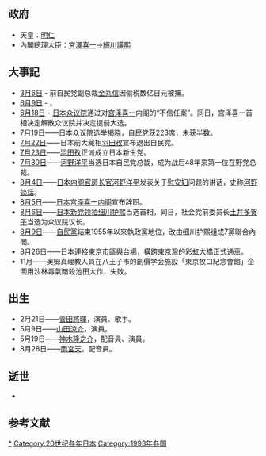 {{Unreferenced|time=2019-01-31T15:13:19+00:00}}
{{JapanYearTOC|1993}}
{{C20YearInTopic|1993年}}

==政府==
*天皇：[[明仁|明仁]]
*內閣總理大臣：[[宮澤喜一|宮澤喜一]]→[[細川護熙|細川護熙]]

== 大事記 ==
* [[3月6日|3月6日]] - 前自民党副总裁[[金丸信|金丸信]]因偷税数亿日元被捕。
* [[6月9日|6月9日]] - {{link-ja|皇太子德仁親王與小和田雅子的結婚典禮|皇太子徳仁親王と小和田雅子の結婚の儀}}。
* [[6月18日|6月18日]] - [[日本众议院|日本众议院]]通过对[[宫泽喜一|宫泽喜一]]内阁的“不信任案”。同日，宫泽喜一首相决定解散众议院并决定提前大选。
* [[7月19日|7月19日]]——日本众议院选举揭晓，自民党获223席，未获半数。
* [[7月22日|7月22日]]——日本前大藏相[[羽田孜|羽田孜]]宣布退出自民党。
* [[7月23日|7月23日]]——[[羽田孜|羽田孜]]正派成立日本新生党。
* [[7月30日|7月30日]]——[[河野洋平|河野洋平]]当选日本自民党总裁，成为战后48年来第一位在野党总裁。
* [[8月4日|8月4日]]——[[日本|日本]][[内阁官房长官|内阁官房长官]][[河野洋平|河野洋平]]发表关于[[慰安妇|慰安妇]]问题的讲话，史称[[河野談話|河野談話]]。
* [[8月5日|8月5日]]——[[日本|日本]][[宫泽喜一|宫泽喜一]][[内阁|内阁]]宣布辞职。
* [[8月6日|8月6日]]——[[日本新党|日本新党]][[领袖|领袖]][[细川护熙|细川护熙]]当选首相。同日，社会党前委员长[[土井多贺子|土井多贺子]]当选为众议院议长。
* [[8月9日|8月9日]]——[[自由民主黨_(日本)|自民黨]]結束1955年以來執政黨地位，改由细川护熙组成7黨聯合內閣。
* [[8月26日|8月26日]]——日本連接東京市區與[[台場|台場]]，橫跨[[東京灣|東京灣]]的[[彩虹大橋|彩虹大橋]]正式通車。
* 11月——奧姆真理教人員在八王子市的創價学会施設「東京牧口紀念會館」企圖用沙林毒氣暗殺池田大作，失敗。

== 出生 ==
*2月21日——[[菅田將暉|菅田將暉]]，演員、歌手。
*5月9日——[[山田涼介|山田涼介]]，演員。
*5月19日——[[神木隆之介|神木隆之介]]，配音員、演員。
*8月28日——[[雨宮天|雨宮天]]，配音員。

== 逝世 ==
*

== 参考文献 ==
<div class="references-small">
<references />
</div>

[[Category:1993年日本|*]]
[[Category:20世纪各年日本|Category:20世纪各年日本]]
[[Category:1993年各国|Category:1993年各国]]
